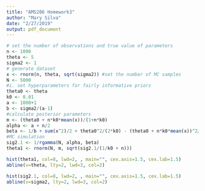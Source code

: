 ```yaml
---
title: "AMS206 Homework3"
author: "Mary Silva"
date: "2/27/2019"
output: pdf_document
---
```


```r
# set the number of observations and true value of parameters
n <- 1000
theta <- 5
sigma2 <- 1
# generate dataset
x <- rnorm(n, theta, sqrt(sigma2)) #set the number of MC samples
N <- 5000
#i. set hyperparameters for fairly informative priors
theta0 <- theta
k0 <- 0.01
a <- 1000+1
b <- sigma2/(a-1)
#calculate posterior parameters
m <- (theta0 + n*k0*mean(x))/(1+n*k0)
alpha <- a + n/2
beta <- 1/b + sum(x^2)/2 + theta0^2/(2*k0) - (theta0 + n*k0*mean(x))^2/(2*k0*(1+n*k0))
#MC simulation
sig2.1 <- 1/rgamma(N, alpha, beta)
theta1 <- rnorm(N, m, sqrt(sig2.1/(1/k0 + n)))
```
```r
hist(theta1, col=8, lwd=2, , main="", cex.axis=1.5, cex.lab=1.5)
abline(v=theta, lty=2, lwd=3, col=2)
```


```r
hist(sig2.1, col=8, lwd=2, , main="", cex.axis=1.5, cex.lab=1.5) 
abline(v=sigma2, lty=2, lwd=3, col=2)
```

